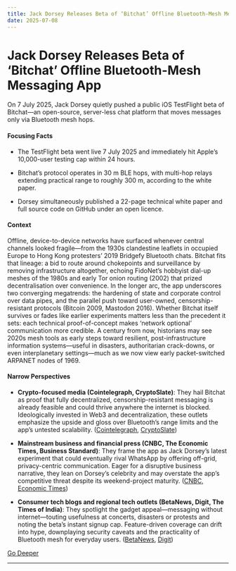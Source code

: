 ```yaml
---
title: Jack Dorsey Releases Beta of ‘Bitchat’ Offline Bluetooth-Mesh Messaging App
date: 2025-07-08
---
```


# Jack Dorsey Releases Beta of ‘Bitchat’ Offline Bluetooth-Mesh Messaging App

On 7 July 2025, Jack Dorsey quietly pushed a public iOS TestFlight beta of Bitchat—an open-source, server-less chat platform that moves messages only via Bluetooth mesh hops.

#### Focusing Facts

- The TestFlight beta went live 7 July 2025 and immediately hit Apple’s 10,000-user testing cap within 24 hours.

- Bitchat’s protocol operates in 30 m BLE hops, with multi-hop relays extending practical range to roughly 300 m, according to the white paper.

- Dorsey simultaneously published a 22-page technical white paper and full source code on GitHub under an open licence.

#### Context

Offline, device-to-device networks have surfaced whenever central channels looked fragile—from the 1930s clandestine leaflets in occupied Europe to Hong Kong protesters’ 2019 Bridgefy Bluetooth chats. Bitchat fits that lineage: a bid to route around chokepoints and surveillance by removing infrastructure altogether, echoing FidoNet’s hobbyist dial-up meshes of the 1980s and early Tor onion routing (2002) that prized decentralisation over convenience. In the longer arc, the app underscores two converging megatrends: the hardening of state and corporate control over data pipes, and the parallel push toward user-owned, censorship-resistant protocols (Bitcoin 2009, Mastodon 2016). Whether Bitchat itself survives or fades like earlier experiments matters less than the precedent it sets: each technical proof-of-concept makes ‘network optional’ communication more credible. A century from now, historians may see 2020s mesh tools as early steps toward resilient, post-infrastructure information systems—useful in disasters, authoritarian crack-downs, or even interplanetary settings—much as we now view early packet-switched ARPANET nodes of 1969.

#### Narrow Perspectives

- **Crypto-focused media (Cointelegraph, CryptoSlate)**: They hail Bitchat as proof that fully decentralized, censorship-resistant messaging is already feasible and could thrive anywhere the internet is blocked. Ideologically invested in Web3 and decentralization, these outlets emphasize the upside and gloss over Bluetooth’s range limits and the app’s untested scalability. ([Cointelegraph](https://cointelegraph.com/news/jack-dorsey-launches-bluetooth-relayed-decentralized-messaging-app-bitchat), [CryptoSlate](https://cryptoslate.com/jack-dorsey-launches-bitchat-a-bluetooth-based-messaging-platform/))

- **Mainstream business and financial press (CNBC, The Economic Times, Business Standard)**: They frame the app as Jack Dorsey’s latest experiment that could eventually rival WhatsApp by offering off-grid, privacy-centric communication. Eager for a disruptive business narrative, they lean on Dorsey’s celebrity and may overstate the app’s competitive threat despite its weekend-project maturity. ([CNBC](https://www.cnbc.com/2025/07/07/jack-dorsey-whatsapp-bluetooth.html), [Economic Times](https://economictimes.indiatimes.com/tech/technology/twitter-founder-jack-dorsey-launches-bitchat-a-decentralised-messaging-platform/articleshow/122316979.cms))

- **Consumer tech blogs and regional tech outlets (BetaNews, Digit, The Times of India)**: They spotlight the gadget appeal—messaging without internet—touting usefulness at concerts, disasters or protests and noting the beta’s instant signup cap. Feature-driven coverage can drift into hype, downplaying security caveats and the practicality of Bluetooth mesh for everyday users. ([BetaNews](https://betanews.com/2025/07/08/jack-dorseys-latest-project-is-the-bluetooth-mesh-network-app-bitchat/), [Digit](https://www.digit.in/news/apps/twitter-co-founder-jack-dorseys-new-app-bitchat-lets-you-message-without-internet.html))


[Go Deeper](https://www.perplexity.ai/search?q=Jack+Dorsey+Releases+Beta+of+%E2%80%98Bitchat%E2%80%99+Offline+Bluetooth-Mesh+Messaging+App)

---

<a id='july-2025-stakeholders-scramble-to-close-the-ai-skills-employment-gap'></a>
